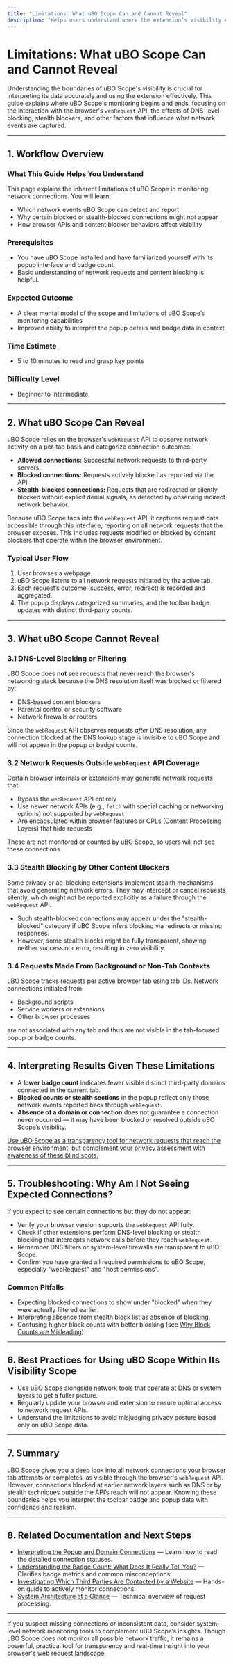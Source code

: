 ```yaml
---
title: "Limitations: What uBO Scope Can and Cannot Reveal"
description: "Helps users understand where the extension’s visibility ends—such as DNS-level blocking or stealth blocker actions—and how to interpret results when some connections may not appear. Covers how uBO Scope interacts with webRequest API boundaries."
---
```


# Limitations: What uBO Scope Can and Cannot Reveal

Understanding the boundaries of uBO Scope's visibility is crucial for interpreting its data accurately and using the extension effectively. This guide explains where uBO Scope's monitoring begins and ends, focusing on the interaction with the browser's `webRequest` API, the effects of DNS-level blocking, stealth blockers, and other factors that influence what network events are captured.

---

## 1. Workflow Overview

### What This Guide Helps You Understand
This page explains the inherent limitations of uBO Scope in monitoring network connections. You will learn:

- Which network events uBO Scope can detect and report
- Why certain blocked or stealth-blocked connections might not appear
- How browser APIs and content blocker behaviors affect visibility

### Prerequisites
- You have uBO Scope installed and have familiarized yourself with its popup interface and badge count.
- Basic understanding of network requests and content blocking is helpful.

### Expected Outcome
- A clear mental model of the scope and limitations of uBO Scope’s monitoring capabilities
- Improved ability to interpret the popup details and badge data in context

### Time Estimate
- 5 to 10 minutes to read and grasp key points

### Difficulty Level
- Beginner to Intermediate

---

## 2. What uBO Scope Can Reveal

uBO Scope relies on the browser's `webRequest` API to observe network activity on a per-tab basis and categorize connection outcomes:

- **Allowed connections:** Successful network requests to third-party servers.
- **Blocked connections:** Requests actively blocked as reported via the API.
- **Stealth-blocked connections:** Requests that are redirected or silently blocked without explicit denial signals, as detected by observing indirect network behavior.

Because uBO Scope taps into the `webRequest` API, it captures request data accessible through this interface, reporting on all network requests that the browser exposes. This includes requests modified or blocked by content blockers that operate within the browser environment.

### Typical User Flow

1. User browses a webpage.
2. uBO Scope listens to all network requests initiated by the active tab.
3. Each request’s outcome (success, error, redirect) is recorded and aggregated.
4. The popup displays categorized summaries, and the toolbar badge updates with distinct third-party counts.

---

## 3. What uBO Scope Cannot Reveal

### 3.1 DNS-Level Blocking or Filtering

uBO Scope does **not** see requests that never reach the browser's networking stack because the DNS resolution itself was blocked or filtered by:

- DNS-based content blockers
- Parental control or security software
- Network firewalls or routers

Since the `webRequest` API observes requests _after_ DNS resolution, any connection blocked at the DNS lookup stage is invisible to uBO Scope and will not appear in the popup or badge counts.

### 3.2 Network Requests Outside `webRequest` API Coverage

Certain browser internals or extensions may generate network requests that:

- Bypass the `webRequest` API entirely
- Use newer network APIs (e.g., `fetch` with special caching or networking options) not supported by `webRequest`
- Are encapsulated within browser features or CPLs (Content Processing Layers) that hide requests

These are not monitored or counted by uBO Scope, so users will not see these connections.

### 3.3 Stealth Blocking by Other Content Blockers

Some privacy or ad-blocking extensions implement stealth mechanisms that avoid generating network errors. They may intercept or cancel requests silently, which might not be reported explicitly as a failure through the `webRequest` API.

- Such stealth-blocked connections may appear under the "stealth-blocked" category if uBO Scope infers blocking via redirects or missing responses.
- However, some stealth blocks might be fully transparent, showing neither success nor error, resulting in zero visibility.

### 3.4 Requests Made From Background or Non-Tab Contexts

uBO Scope tracks requests per active browser tab using tab IDs. Network connections initiated from:

- Background scripts
- Service workers or extensions
- Other browser processes

are not associated with any tab and thus are not visible in the tab-focused popup or badge counts.

---

## 4. Interpreting Results Given These Limitations

- A **lower badge count** indicates fewer visible distinct third-party domains connected in the current tab.
- **Blocked counts or stealth sections** in the popup reflect only those network events reported back through `webRequest`.
- **Absence of a domain or connection** does not guarantee a connection never occurred — it may have been blocked or resolved outside uBO Scope’s visibility.

<u>Use uBO Scope as a transparency tool for network requests that reach the browser environment, but complement your privacy assessment with awareness of these blind spots.</u>

---

## 5. Troubleshooting: Why Am I Not Seeing Expected Connections?

If you expect to see certain connections but they do not appear:

- Verify your browser version supports the `webRequest` API fully.
- Check if other extensions perform DNS-level blocking or stealth blocking that intercepts network calls before they reach `webRequest`.
- Remember DNS filters or system-level firewalls are transparent to uBO Scope.
- Confirm you have granted all required permissions to uBO Scope, especially "webRequest" and "host permissions".

### Common Pitfalls

- Expecting blocked connections to show under "blocked" when they were actually filtered earlier.
- Interpreting absence from stealth block list as absence of blocking.
- Confusing higher block counts with better blocking (see [Why Block Counts are Misleading](https://github.com/gorhill/uBO-Scope/guides/analyzing-traffic/interpreting-badge)).

---

## 6. Best Practices for Using uBO Scope Within Its Visibility Scope

- Use uBO Scope alongside network tools that operate at DNS or system layers to get a fuller picture.
- Regularly update your browser and extension to ensure optimal access to network request APIs.
- Understand the limitations to avoid misjudging privacy posture based only on uBO Scope data.

---

## 7. Summary

uBO Scope gives you a deep look into all network connections your browser tab attempts or completes, as visible through the browser's `webRequest` API. However, connections blocked at earlier network layers such as DNS or by stealth techniques outside the API’s reach will not appear. Knowing these boundaries helps you interpret the toolbar badge and popup data with confidence and realism.

---

## 8. Related Documentation and Next Steps

- [Interpreting the Popup and Domain Connections](/guides/getting-started/first-insights) — Learn how to read the detailed connection statuses.
- [Understanding the Badge Count: What Does It Really Tell You?](/guides/analyzing-traffic/interpreting-badge) — Clarifies badge metrics and common misconceptions.
- [Investigating Which Third Parties Are Contacted by a Website](/guides/analyzing-traffic/workflow-site-investigation) — Hands-on guide to actively monitor connections.
- [System Architecture at a Glance](/overview/architecture/system-architecture-overview) — Technical overview of request processing.

---

<Info>
If you suspect missing connections or inconsistent data, consider system-level network monitoring tools to complement uBO Scope’s insights.
</Info>

<Callout title="Important">
Though uBO Scope does not monitor all possible network traffic, it remains a powerful, practical tool for transparency and real-time insight into your browser's web request landscape.
</Callout>